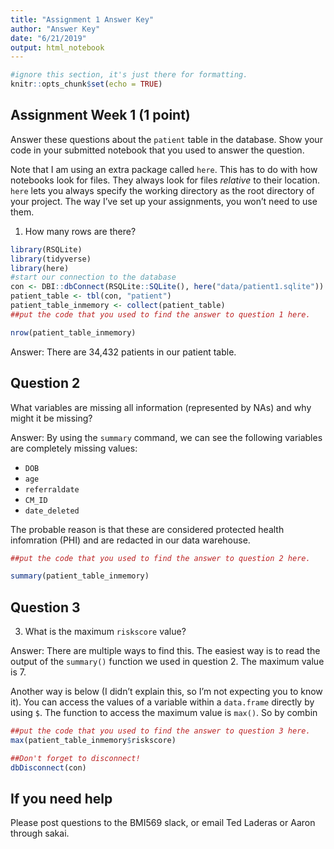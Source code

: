 ```yaml
---
title: "Assignment 1 Answer Key"
author: "Answer Key"
date: "6/21/2019"
output: html_notebook
---
```


```r
#ignore this section, it's just there for formatting.
knitr::opts_chunk$set(echo = TRUE)

```

## Assignment Week 1 (1 point)

Answer these questions about the `patient` table in the database. Show your code in your submitted notebook that you used to answer the question.

Note that I am using an extra package called `here`. This has to do with how notebooks look for files. They always look for files *relative* to their location. `here` lets you always specify the working directory as the root directory of your project. The way I've set up your assignments, you won't need to use them.

1) How many rows are there?

```r
library(RSQLite)
library(tidyverse)
library(here)
#start our connection to the database
con <- DBI::dbConnect(RSQLite::SQLite(), here("data/patient1.sqlite"))
patient_table <- tbl(con, "patient") 
patient_table_inmemory <- collect(patient_table)
##put the code that you used to find the answer to question 1 here.

nrow(patient_table_inmemory)
```

Answer: There are 34,432 patients in our patient table.

## Question 2

What variables are missing all information (represented by NAs) and why might it be missing?

Answer: By using the `summary` command, we can see the following variables are completely missing values:

- `DOB`
- `age`
- `referraldate`
- `CM_ID`
- `date_deleted`

The probable reason is that these are considered protected health infomration (PHI) and are redacted in our data warehouse.

```r
##put the code that you used to find the answer to question 2 here.

summary(patient_table_inmemory)
```

## Question 3

3) What is the maximum `riskscore` value?

Answer: There are multiple ways to find this. The easiest way is to read the output of the `summary()` function we used in question 2. The maximum value is 7.

Another way is below (I didn't explain this, so I'm not expecting you to know it). You can access the values of a variable within a `data.frame` directly by using `$`. The function to access the maximum value is `max()`. So by combin

```r
##put the code that you used to find the answer to question 3 here.
max(patient_table_inmemory$riskscore)

##Don't forget to disconnect!
dbDisconnect(con)
```

## If you need help

Please post questions to the BMI569 slack, or email Ted Laderas or Aaron through sakai.